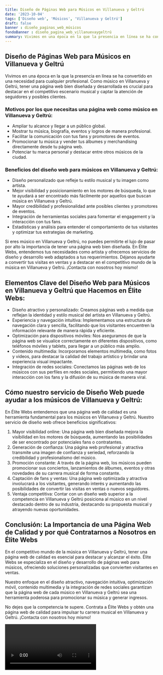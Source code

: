 ```yaml
---
title: Diseño de Páginas Web para Músicos en Villanueva y Geltrú
date: '2023-10-04'
tags: ['Diseño web', 'Músicos', 'Villanueva y Geltrú']
draft: false
banner : diseño_paginas_web_músicos
fondoBanner : diseño_pagina_web_villanuevaygeltrú
summary: Vivimos en una época en la que la presencia en línea se ha convertido en una necesidad para cualquier profesional. Como músico en Villanueva y Geltrú, tener una página web bien diseñada y desarrollada es crucial para destacar en el competitivo escenario musical y captar la atención de seguidores y posibles clientes. 
---
```


## Diseño de Páginas Web para Músicos en Villanueva y Geltrú

Vivimos en una época en la que la presencia en línea se ha convertido en una necesidad para cualquier profesional. Como músico en Villanueva y Geltrú, tener una página web bien diseñada y desarrollada es crucial para destacar en el competitivo escenario musical y captar la atención de seguidores y posibles clientes. 

### Motivos por los que necesitas una página web como músico en Villanueva y Geltrú:
- Ampliar tu alcance y llegar a un público global.
- Mostrar tu música, biografía, eventos y logros de manera profesional.
- Facilitar la comunicación con tus fans y promotores de eventos.
- Promocionar tu música y vender tus álbumes y merchandising directamente desde tu página web.
- Potenciar tu marca personal y destacar entre otros músicos de la ciudad.

### Beneficios del diseño web para músicos en Villanueva y Geltrú:
- Diseño personalizado que refleje tu estilo musical y tu imagen como artista.
- Mejor visibilidad y posicionamiento en los motores de búsqueda, lo que te ayudará a ser encontrado más fácilmente por aquellos que buscan música en Villanueva y Geltrú.
- Mayor credibilidad y profesionalidad ante posibles clientes y promotores de eventos.
- Integración de herramientas sociales para fomentar el engagement y la interacción con tus fans.
- Estadísticas y análisis para entender el comportamiento de tus visitantes y optimizar tus estrategias de marketing.

Si eres músico en Villanueva y Geltrú, no puedes permitirte el lujo de pasar por alto la importancia de tener una página web bien diseñada. En Élite Webs, entendemos tus necesidades como artista y ofrecemos servicios de diseño y desarrollo web adaptados a tus requerimientos. Déjanos ayudarte a convertir tus visitas en ventas y a destacar en el competitivo mundo de la música en Villanueva y Geltrú. ¡Contacta con nosotros hoy mismo!

<GifSeo />

<Cta />

## Elementos Clave del Diseño Web para Músicos en Villanueva y Geltrú que Hacemos en Élite Webs:

- Diseño atractivo y personalizado: Creamos páginas web a medida que reflejan la identidad y estilo musical del artista en Villanueva y Geltrú.
- Experiencia y navegación intuitiva: Implementamos una estructura de navegación clara y sencilla, facilitando que los visitantes encuentren la información relevante de manera rápida y eficiente.
- Optimización para dispositivos móviles: Nos aseguramos de que la página web se visualice correctamente en diferentes dispositivos, como teléfonos móviles y tablets, para llegar a un público más amplio.
- Contenido multimedia: Incorporamos elementos multimedia, como fotos y videos, para destacar la calidad del trabajo artístico y brindar una experiencia visual impactante.
- Integración de redes sociales: Conectamos las páginas web de los músicos con sus perfiles en redes sociales, permitiendo una mayor interacción con los fans y la difusión de su música de manera viral.

## Cómo nuestro servicio de Diseño Web puede ayudar a los músicos de Villanueva y Geltrú:

En Élite Webs entendemos que una página web de calidad es una herramienta fundamental para los músicos en Villanueva y Geltrú. Nuestro servicio de diseño web ofrece beneficios significativos:

1. Mayor visibilidad online: Una página web bien diseñada mejora la visibilidad en los motores de búsqueda, aumentando las posibilidades de ser encontrado por potenciales fans o contratantes.
2. Generación de confianza: Una página web profesional y atractiva transmite una imagen de confianza y seriedad, reforzando la credibilidad y profesionalismo del músico.
3. Promoción constante: A través de la página web, los músicos pueden promocionar sus conciertos, lanzamientos de álbumes, eventos y otras novedades de su carrera musical de forma constante.
4. Captación de fans y ventas: Una página web optimizada y atractiva involucrará a los visitantes, generando interés y aumentando las posibilidades de convertir las visitas en ventas o nuevos seguidores.
5. Ventaja competitiva: Contar con un diseño web superior a la competencia en Villanueva y Geltrú posiciona al músico en un nivel destacado dentro de su industria, destacando su propuesta musical y atrayendo nuevas oportunidades.

## Conclusión: La Importancia de una Página Web de Calidad y por qué Contratarnos a Nosotros en Élite Webs

En el competitivo mundo de la música en Villanueva y Geltrú, tener una página web de calidad es esencial para destacar y alcanzar el éxito. Élite Webs se especializa en el diseño y desarrollo de páginas web para músicos, ofreciendo soluciones personalizadas que convierten visitantes en ventas.

Nuestro enfoque en el diseño atractivo, navegación intuitiva, optimización móvil, contenido multimedia y la integración de redes sociales garantizan que la página web de cada músico en Villanueva y Geltrú sea una herramienta poderosa para promocionar su música y generar ingresos.

No dejes que la competencia te supere. Contrata a Élite Webs y obtén una página web de calidad para impulsar tu carrera musical en Villanueva y Geltrú. ¡Contacta con nosotros hoy mismo!

<Video />

<CtaBot job='Músicos' city='Villanueva y Geltrú'/>

<Gmaps query='Villanueva y Geltrú+españa+maps' />